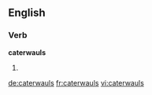 ==English==

===Verb===
'''caterwauls'''

# {{third-person singular of|caterwaul}}

[[de:caterwauls]]
[[fr:caterwauls]]
[[vi:caterwauls]]